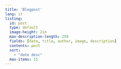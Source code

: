 ```yaml
---
title: 'Blogpost'
lang: it
listing:
  id: post
  type: default
  image-height: 2in
  max-description-length: 250
  fields: [date, title, author, image, description]
  contents: post
  sort:
    - "date desc"
  max-items: 15
---
```


::: {#post}
:::